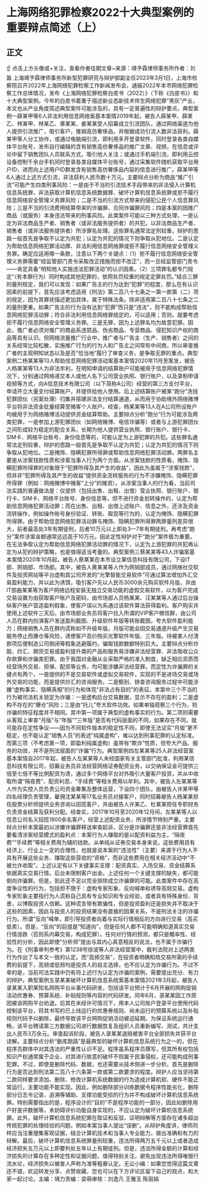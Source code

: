 # 上海网络犯罪检察2022十大典型案例的重要辩点简述（上）
## 正文
☝ 点击上方头像或+关注，查看作者往期文章~来源：靖予霖律师事务所作者：刘笛 上海靖予霖律师事务所新型犯罪研究与辩护部副主任2023年3月1日，上海市检察院召开2022年上海网络犯罪检察工作新闻发布会，通报2022年本市网络犯罪检察工作总体情况，发布《上海网络犯罪检察白皮书（2022）》（下称《白皮书》）和十大典型案例。今年的白皮书着重于描述新业态新技术伴生网络犯罪“黑灰”产业，本文也从产业角度简述典型案件可能涉及的，具有一定普遍性的辩护要点。典型案例一薛某甲等6人非法利用信息网络案基本案情2019年起，被告人薛某甲、薛某乙、林某甲、林某乙、章某某、姜某某受人招募成立引流团队，通过网络渠道为他人提供引流推广，吸引客户，推销高仿奢侈品，并根据成功引流人数非法获利。薛某甲等人分工协作，或通过电脑端引流，即利用多开登录软件，同时登录各类自媒体平台账号，发布自行编辑的含有销售高仿奢侈品的推广文章、视频，在信息或评论中留下销售团队人员联系方式，吸引他人关注；或通过手机端引流，即利用云控设备控制千余台手机同时登录各类自媒体平台账号，通过采集软件随机获取平台用户ID，进而向上述用户ID群发含有销售高仿奢侈品内容的信息进行推广。薛某甲等6人通过上述方式引流，非法获利人民币数十万元。主要辩点分析为商品“推广引流”可能产生四类刑事风险：一是由于不当的引流技术手段带来的非法侵入计算机信息系统罪、非法获取计算机信息系统数据罪、破坏计算机信息系统罪或拒不履行信息网络安全管理义务罪风险；二是不当的引流方式带来的侵犯公民个人信息罪风险；三是不当的引流费用结算带来的诈骗罪、合同诈骗罪风险；四是本案的因推广商品（或服务）本身违法带来的刑事风险。此类案件可能以三种方式处理，一是认定为非法商品生产者、销售者（或非法服务提供者）的共犯，以非法商品生产者、销售者（或非法服务提供者）所涉罪名处理。这些罪名通常法定刑较重，辩护的思路一般首先是争取不认定为共犯；认定为共犯的情况下则争取从犯地位。二是认定为帮助信息网络犯罪活动罪、非法利用信息网络罪或拒不履行信息网络安全管理义务罪。确定应适用哪一条款，注意以下两个关键点：（1）拒不履行信息网络安全管理义务罪需要“经监管部门责令采取改正措施而拒不改正”，而一旦经监管部门责令——肯定具备“明知他人实施违法犯罪活动”的认识因素。（2）三项罪名都专门规定“（有本罪行为）同时构成其他犯罪的，依照处罚较重的规定定罪处罚。”结合三罪的量刑规定，我们可以发现：如果广告主的行为达到“犯罪”的程度，那么在有认识因素的前提下，首先应该考虑适用《刑法》第二百八十七条之一第一款第（二）项的规定，因为其罪状描述更加具体，属于特殊法条。除非适用第二百八十七条之二的量刑更重。如果广告主的行为没有达到“犯罪”而只是“违法”，则不能构成帮助信息网络犯罪活动罪；符合非法利用信息网络罪规定的，可以适用；否则，就要考虑拒不履行信息网络安全管理义务罪。三是无罪，因为上述罪名均为故意犯罪。因此，推广者必须对推广的商品系违禁品、伪劣商品、专营商品、侵犯知识产权的商品等具有认识。但网络流量推广行业中，推广者与广告主（生产、销售者）之间的关系经常比较松散，实施推广行为的行为人和广告主之间常有中间商，所以审查推广者的主观明知状态以及是否“恰当地”履行了审查义务，是争取无罪的重点。典型案例二杨某某等13人帮助信息网络犯罪活动案基本案情2020年11月至案发，被告人杨某某等13人为非法牟利，在明知申请的结算账户可能被用于信息网络犯罪情况下，分别通过网络递交本人或他人名下公司营业执照、银行账户，以及录制申请视频等方式，向A信息技术有限公司（以下简称A公司）经营的第三方支付平台，申请开立大量支付结算账户，并提供给他人使用。后上述结算账户被某“跑分”洗钱犯罪团伙（另案处理）归集并搭建非法支付结算通道，从而用于协助境外网络赌博平台将非法资金批量结算至赌客个人账户。经查，杨某某等13人在A公司所设账户均被用于为网络赌博活动提供资金结算帮助。主要辩点分析“跑分”行为可能涉及两类犯罪，一是参加上游犯罪团伙（如网络赌博、电信诈骗等）或者与上游犯罪团伙之间形成较为稳定的配合关系，长期为他人提供营业执照、银行账户、银行卡、SIM卡、网络平台账号、身份信息等的，可能认定为上游犯罪的共犯。这些罪名通常法定刑较重，辩护的思路一般首先是争取不认定为共犯；认定为共犯的情况下则争取从犯地位。二是掩饰、隐瞒犯罪所得罪或帮助信息网络犯罪活动罪。两罪名主要是从涉案钱款性质和涉案当事人行为两个方面。从涉案钱款的性质看，掩饰、隐瞒犯罪所得罪的对象限于“犯罪所得及其产生的收益”，因此为虽属于“涉案钱款”，但并非“犯罪所得及其产生的收益”提供资金流转服务的行为不涉嫌掩饰、隐瞒犯罪所得罪（例如：网络赌博中赌客“上分”的赌资）。从涉案当事人的行为看，当前司法实践的普遍做法是：仅提供（包括出售、出租、出借）营业执照、银行账户、银行卡、SIM卡、网络平台账号、身份信息等，但不进行资金划转操作的，认定为帮助信息网络犯罪活动罪；而在出售、出租、出借上述账户、信息之外，还涉及资金流转操作，例如操作账号身份验证、转账、取现等行为的，认定为掩饰、隐瞒犯罪所得罪。由于帮助信息网络犯罪活动罪与掩饰、隐瞒犯罪所得罪两罪量刑差异很大，前者最高处3年有期徒刑，后者10万元以上即处3—7年有期徒刑。再考虑“跑分”案件涉案金额通常远远高于10万元，因此定性辩护对于“跑分”案件极为重要。在无法争取认定为帮助信息网络犯罪活动罪的情况下，认定为上游犯罪的共犯再认定为从犯的辩护策略，也是值得适当考量的。典型案例三蔡某某等43人诈骗案基本案情2020年10月起，被告人蔡某某在本市设立某信息科技有限公司，下设IT部、网销部、市场部。其中，被告人黄某某等人作为网销部成员，通过网络社交软件及投资网站等平台虚构其公司开发的“光擎智能交易软件”可通过算法增加外汇交易盈利能力，并以此为诱饵，吸引客户先以人民币3000余元购买软件月版，并由IT部曲某某等为客户网络远程安装无独立交易功能的虚假交易软件，以为客户完成交易设置为由获取客户账户及密码，由市场部人员杨某某、汪某某等人通过后台操纵客户账户营造盈利假象，使客户误以为系通过该软件算法获得盈利。客户购买并使用上述软件三天后，由市场部业务员将客户拉入所谓的VIP客户微信群，由公司人员在群内扮演客户发送盈利截图、升级软件年版等转账截图，夸大软件盈利能力；网络销售人员在群内谎称如不升级年版，月版可能会因交易通道升级产生交易服务停止而爆仓等风险，诱使客户高价购买光擎软件年版、三年版。待被害人付清款项后便制造公司倒闭等假象逃避履约，骗取钱款数额特别巨大。主要辩点分析炒股、炒汇、期货交易或盈利提升类的产品和服务易涉嫌非法经营罪、非法吸收公众存款罪和诈骗类犯罪。由于我国对金融从业采取严格的准入制度，缺乏相应资质而经营场外交易、担保、配资等业务，均可能涉嫌非法经营罪。而定性为诈骗罪的关键点有两个，一是提供的不是交易软件或虚拟交易软件，实现的不是进场交易或场外交易的功能，而是提供炒汇的咨询服务。二是甄别、排查咨询服务过程中可能涉嫌“虚构事实、隐瞒真相”的行为和体现“非法占有目的”的表征。本案中三个不当的行为被司法机关锁定为诈骗：一是虚构后台交易数据，显示不存在的盈利；二是虚构不存在的“爆仓”风险；三是由“托儿”夸大软件功效。如果单独观察三个行为，则诈骗的特征程度并不相同。其中第一项属于典型的虚构事实的行为。第二项则需要从客观上审查“月版”与“年版”“三年版”是否有代码层面的不同，如果存在不同，就可能存在定性争议——因为不同软件版本的稳定性不同，即使无法证实“月版”更不稳定，也不能认定“销售人员”的表述“纯属虚构”，难以达到刑事犯罪的认定标准。而第三项（不考虑第一项，即盈利纯属虚构）虽带有“欺诈”性质，但夸大产品、服务的功效，并不是刑法层面的“诈骗”行为。典型案例四左某某等25人非法经营案基本案情自2017年起，被告人左某某等人未经国家有关主管部门批准，利用某信息科技有限公司，招募业务员非法经营网络证券配资业务，以交纳保证金可提供三倍至七倍不等比例配资为诱，通过多个网络平台对外吸引大量客户投资，并从中收取所谓“隔夜费”、配资利息、“手续费”等相关费用以牟利。其中，被告人左某某等人作为实控人员负责公司资金筹集及整体运营，下设四个团队，由被告人许某甲等四名经理负责管理，雇佣沈某某等17名业务员对接客户，同时招募被告人杨某某担任股票分析师提供业务咨询以招揽客户，并由被告人许某乙、杜某某担任专职财务负责资金结算及获利分配。经查实，2017年10月至2020年12月间，左某某等人以信息公司名义招揽1800余名客户，经营上述配资业务，所涉情节特别严重。主要辩点分析本案最初以涉嫌诈骗罪移送审查起诉，区分是诈骗罪还是非法经营罪首先要看清涉案经营模式的盈利点：本案行为人赚取的是以配资利益为主，“隔夜费”“手续费”等相关费用为辅的钱款。从单纯从证券交易本身来说，这些费用具有经济上、行业上一定的合理性，也就是说本案的“违法性”（主要）来源于行为人不具有开展这些业务、赚取这些营收的“资格”，而非这些费用在相关经济活动中“不被允许收取”。上述认定有以下关键事实支撑：配资真实、入场交易、资金结算系依据真实交易行情，后台未限制客户出金。上述任何一个关键支撑的缺失，都可能倒向诈骗罪。但是，到此还不足以完全排除成立诈骗罪的可能。此类案件中存在高度争议性的行为，包括但不限于：虚构专家形象、反向喊单和诱导高频交易。虚构专家形象主要指行为人谎称自己具有专业知识和专业经验，或者具有特殊身份、背景，以博取投资人信赖。这种谎言带有欺骗性，但是投资盈利还是损失并不取决于这些的因素，因此与投资人的投资结果没有直接的因果关系，不是刑法关注的诈骗行为。所谓“反向”喊单，即引导投资者向着与实际行情相反的方向进行交易（高买低卖）。但是，“反向”的前提是“知道向”，但是任何人都不可能明确知道真实交易行情涨跌（否则系内幕交易，构成犯罪）。任何对行情的预测，都只是概率性、经验性的分析，因此即使“分析师”提出与其内心真意相反的说法，也不属于诈骗行为。在《刑事审判参考》第1238号徐波等人非法经营案中，裁判法院对上述两类行为作出了与本文一致的认定。而“高频交易”，在投资者明确知晓交易所需的手续费的前提下，高频或低频均是投资人的自主选择，也不应认定为诈骗行为。不过不幸的是，当前司法实践中仍有将上述行为认定为诈骗的案例，需要提出充分、有力的辩护。典型案例五录某某破坏计算机信息系统案基本案情2021年3月起，被告人录某某入职某知名网购平台从事代码研发，包括该平台预计于6月开展的网购促销活动优惠券、预算系统、补贴规则等内容的代码研发。同年6月，录某某因工作原因被该网购平台劝退。后其在未经许可情况下，用本人公司账户登录平台使用代码控制该平台，将其书写的已上线运行的优惠券规则、尚未运行的预算系统以及补贴规则代码予以删除，最终导致该平台网购促销活动被迫延期。为保证系统运行通畅，该平台聘请第三方数据公司进行数据恢复及组织人员重新编写、测试，共计支出人民币3万余元。审查起诉阶段，被告人录某某退赔被害平台全部损失并获平台谅解。主要辩点分析“删库跑路”是最典型的破坏计算机信息系统行为之一的，但在程序员群体中对其违法的严重性认识不足。程序虽系程序员撰写，但其所有权包括知识产权通常属于企业，对其进行故意的破坏不但属于民事侵权，还可能构成刑事犯罪。不过，即使是删除代码、数据，也还需要从技术侧进一步分析。首先是删除行为是否达到刑法第二百八十六条第一款或第二款要求的程度。辩护人应当坚持第二款同样要求添加、删除、修改计算机系统数据的行为造成计算机软、硬件不能正常运行，主要功能不能实现。因此，例如删除部分训练数据令程序性能劣化，删除部分日志令记录、追溯等辅助、支撑功能受损的行为并不构成破坏计算机信息系统罪。特别需要指出的是，程序设计的“目的”不是程序功能的一部分，因此如删除用户好差评数据等，未妨碍评价功能自身实现的，不应认定为破坏计算机信息系统罪。此外，破坏计算机信息系统犯罪在取证和反驳、证明辩解等方面存在诸多超出传统犯罪的处理经验的问题。例如本案当事人提出“误删”。从辩护角度讲，律师同样应当注重搜集客观证据，结合计算机技术和当事人专业能力，做出准确和有力的辩解。最后，破坏计算机信息系统罪量刑较重，违法所得两万五千元以上或者造成经济损失五万元以上即要判处五年以上有期徒刑。但是，违法所得金额的计算和经济损失的计算存在多种定性和证据问题，值得特别关注，避免出现违法所得唯银行流水论，经济损失以被害人声称为准等粗暴认定。无讼小编：如果您觉得这篇文章还不错，欢迎转发分享、点赞收藏，您也可以在下方评论区留下自己的观点，和大家一起讨论。主编：靖力责编：梁萌审核：刘逸凡 王雅玉 陈丽娟